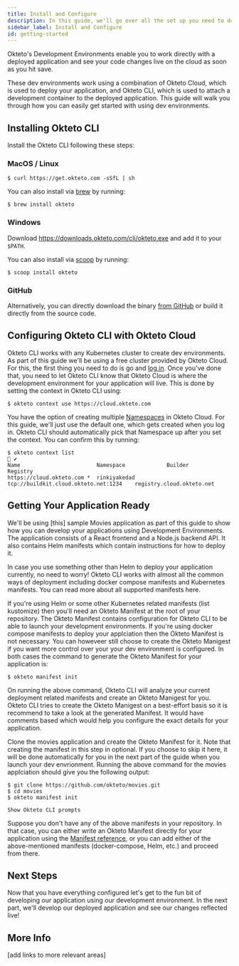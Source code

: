```yaml
---
title: Install and Configure 
description: In this guide, we'll go over all the set up you need to do in order to get started with using development envrionments.
sidebar_label: Install and Configure
id: getting-started
---
```



Okteto's Development Environments enable you to work directly with a deployed application and see your code changes live on the cloud as soon as you hit save.

These dev environments work using a combination of Okteto Cloud, which is used to deploy your application, and Okteto CLI, which is used to attach a development container to the deployed application. This guide will walk you through how you can easily get started with using dev environments.

## Installing Okteto CLI

Install the Okteto CLI following these steps:

### MacOS / Linux

```console
$ curl https://get.okteto.com -sSfL | sh
```

You can also install via [brew](https://brew.sh/) by running:

```console
$ brew install okteto
```

### Windows

Download https://downloads.okteto.com/cli/okteto.exe and add it to your `$PATH`.

You can also install via [scoop](https://scoop.sh/) by running:

```console
$ scoop install okteto
```

### GitHub

Alternatively, you can directly download the binary [from GitHub](https://github.com/okteto/okteto/releases) or build it directly from the source code.

## Configuring Okteto CLI with Okteto Cloud

Okteto CLI works with any Kubernetes cluster to create dev environments. As part of this guide we'll be using a free cluster provided by Okteto Cloud. For this, the first thing you need to do is go and [log in](https://cloud.okteto.com). Once you've done that, you need to let Okteto CLI know that Okteto Cloud is where the development environment for your application will live. This is done by setting the context in Okteto CLI using:

```console
$ okteto context use https://cloud.okteto.com
```

You have the option of creating multiple [Namespaces](/docs/cloud/namespaces) in Okteto Cloud. For this guide, we'll just use the default one, which gets created when you log in. Okteto CLI should automatically pick that Namespace up after you set the context. You can confirm this by running:

```console
$ okteto context list                                                    ✔
Name                        Namespace             Builder                                 Registry
https://cloud.okteto.com *  rinkiyakedad          tcp://buildkit.cloud.okteto.net:1234    registry.cloud.okteto.net
```

## Getting Your Application Ready

We'll be using [this] sample Movies application as part of this guide to show how you can develop your applications using Development Environments. The application consists of a React frontend and a Node.js backend API. It also contains Helm manifests which contain instructions for how to deploy it.

In case you use something other than Helm to deploy your application currently, no need to worry! Okteto CLI works with almost all the common ways of deployment including docker compose manifests and Kubernetes manifests. You can read more about all supported manifests here.

If you're using Helm or some other Kubernetes related manifests (list kustomize) then you'll need an Okteto Manifest at the root of your repository. The Okteto Manifest contains configuration for Okteto CLI to be able to launch your development environments. If you're using docker compose manifests to deploy your applciation then the Okteto Manifest is not necessary. You can howeveer still choose to create the Okteto Manigest if you want more control over your your dev environment is configured. In both cases the command to generate the Okteto Manifest for your application is:

```console
$ okteto manifest init
```
On running the above command, Okteto CLI will analyze your current deployment related manifests and create an Okteto Manigest for you. Okteto CLI tries to create the Okteto Manigest on a best-effort basis so it is recommend to take a look at the generated Manifest. It would have comments based which would help you configure the exact details for your application. 

Clone the movies application and create the Okteto Manifest for it. Note that creating the manifest in this step in optional. If you choose to skip it here, it will be done automatically for you in the next part of the guide when you launch your dev envrionment. Running the above command for the movies applciation should give you the following output:

```console
$ git clone https://github.com/okteto/movies.git
$ cd movies
$ okteto manifest init
```

```console
Show Okteto CLI prompts
```

Suppose you don't have any of the above manifests in your repository. In that case, you can either write an Okteto Manifest directly for your application using the [Manifest reference](/docs/reference/manifest), or you can add either of the above-mentioned manifests (docker-compose, Helm, etc.) and proceed from there. 

## Next Steps

Now that you have everything configured let's get to the fun bit of developing our application using our development environment. In the next part, we'll develop our deployed application and see our changes reflected live!

## More Info

[add links to more relevant areas]